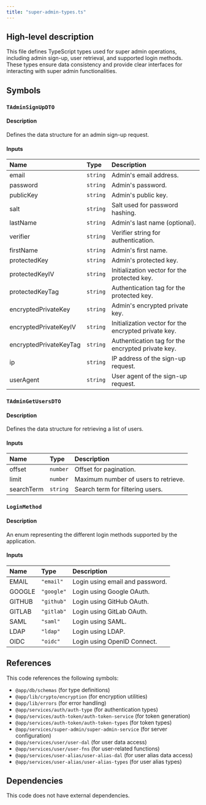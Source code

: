 ```yaml
---
title: "super-admin-types.ts"
---
```


## High-level description
This file defines TypeScript types used for super admin operations, including admin sign-up, user retrieval, and supported login methods. These types ensure data consistency and provide clear interfaces for interacting with super admin functionalities.

## Symbols

### `TAdminSignUpDTO`
#### Description
Defines the data structure for an admin sign-up request.

#### Inputs
| Name | Type | Description |
|:-----|:-----|:------------|
| email | `string` | Admin's email address. |
| password | `string` | Admin's password. |
| publicKey | `string` | Admin's public key. |
| salt | `string` | Salt used for password hashing. |
| lastName | `string` | Admin's last name (optional). |
| verifier | `string` | Verifier string for authentication. |
| firstName | `string` | Admin's first name. |
| protectedKey | `string` | Admin's protected key. |
| protectedKeyIV | `string` | Initialization vector for the protected key. |
| protectedKeyTag | `string` | Authentication tag for the protected key. |
| encryptedPrivateKey | `string` | Admin's encrypted private key. |
| encryptedPrivateKeyIV | `string` | Initialization vector for the encrypted private key. |
| encryptedPrivateKeyTag | `string` | Authentication tag for the encrypted private key. |
| ip | `string` | IP address of the sign-up request. |
| userAgent | `string` | User agent of the sign-up request. |

### `TAdminGetUsersDTO`
#### Description
Defines the data structure for retrieving a list of users.

#### Inputs
| Name | Type | Description |
|:-----|:-----|:------------|
| offset | `number` | Offset for pagination. |
| limit | `number` | Maximum number of users to retrieve. |
| searchTerm | `string` | Search term for filtering users. |

### `LoginMethod`
#### Description
An enum representing the different login methods supported by the application.

#### Inputs
| Name | Type | Description |
|:-----|:-----|:------------|
| EMAIL | `"email"` | Login using email and password. |
| GOOGLE | `"google"` | Login using Google OAuth. |
| GITHUB | `"github"` | Login using GitHub OAuth. |
| GITLAB | `"gitlab"` | Login using GitLab OAuth. |
| SAML | `"saml"` | Login using SAML. |
| LDAP | `"ldap"` | Login using LDAP. |
| OIDC | `"oidc"` | Login using OpenID Connect. |

## References
This code references the following symbols:
- `@app/db/schemas` (for type definitions)
- `@app/lib/crypto/encryption` (for encryption utilities)
- `@app/lib/errors` (for error handling)
- `@app/services/auth/auth-type` (for authentication types)
- `@app/services/auth-token/auth-token-service` (for token generation)
- `@app/services/auth-token/auth-token-types` (for token types)
- `@app/services/super-admin/super-admin-service` (for server configuration)
- `@app/services/user/user-dal` (for user data access)
- `@app/services/user/user-fns` (for user-related functions)
- `@app/services/user-alias/user-alias-dal` (for user alias data access)
- `@app/services/user-alias/user-alias-types` (for user alias types)

## Dependencies
This code does not have external dependencies.
